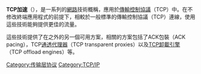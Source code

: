 {{noteTA
|G1=IT
}}
{{unreferenced|time=2016-04-25T08:35:56+00:00}}
'''TCP加速'''（{{lang-en|TCP acceleration}}），是一系列的[[網路|網路]]技術概稱，應用於[[傳輸控制協議|傳輸控制協議]]（TCP）中。在不修改終端應用程式的前提下，相較於一般標準的傳輸控制協議（TCP）連線，使用這些技術能夠提供更佳的流量。

這些技術提供了在{{link-en|TCP優化|TCP tuning}}之外的另一個可用方案，相關的方案包括了ACK包裝（ACK pacing），TCP[[代理服务器|通透代理器]]（TCP transparent proxies）以及[[TCP卸載引擎|TCP卸載引擎]]（TCP offload engines）等。
[[Category:传输层协议|Category:传输层协议]]
[[Category:TCP/IP|Category:TCP/IP]]